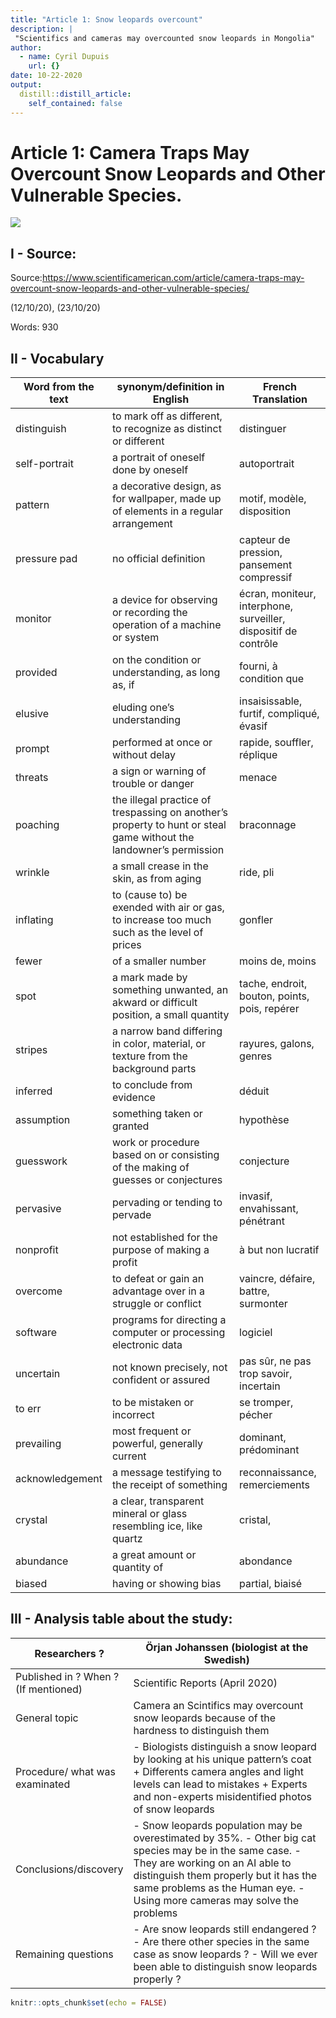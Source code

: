 ```yaml
---
title: "Article 1: Snow leopards overcount"
description: |
 "Scientifics and cameras may overcounted snow leopards in Mongolia"
author:
  - name: Cyril Dupuis
    url: {}
date: 10-22-2020
output:
  distill::distill_article:
    self_contained: false
---
```


# Article 1: Camera Traps May Overcount Snow Leopards and Other Vulnerable Species.

<img src = https://upload.wikimedia.org/wikipedia/commons/thumb/2/25/Snow_Leopard_Looking_Back_%2824038917200%29.jpg/1280px-Snow_Leopard_Looking_Back_%2824038917200%29.jpg>

## I - Source:
Source:<https://www.scientificamerican.com/article/camera-traps-may-overcount-snow-leopards-and-other-vulnerable-species/>

(12/10/20), (23/10/20)

Words: 930

## II - Vocabulary

| Word from the text 	| synonym/definition in English                                                                                      	| French Translation                                              	|
|--------------------	|--------------------------------------------------------------------------------------------------------------------	|-----------------------------------------------------------------	|
| distinguish        	| to mark off as different, to recognize as distinct or different                                                    	| distinguer                                                      	|
| self-portrait      	| a portrait of oneself done by oneself                                                                              	| autoportrait                                                    	|
| pattern            	| a decorative design, as for wallpaper, made up of elements in a regular arrangement                                	| motif, modèle, disposition                                      	|
| pressure pad       	| no official definition                                                                                             	| capteur de pression, pansement compressif                       	|
| monitor            	| a device for observing or recording the operation of a machine or system                                           	| écran, moniteur, interphone, surveiller, dispositif de contrôle 	|
| provided           	| on the condition or understanding, as long as, if                                                                  	| fourni, à condition que                                         	|
| elusive            	| eluding one's understanding                                                                                        	| insaisissable, furtif, compliqué, évasif                        	|
| prompt             	| performed at once or without delay                                                                                 	| rapide, souffler, réplique                                      	|
| threats            	| a sign or warning of trouble or danger                                                                             	| menace                                                          	|
| poaching           	| the illegal practice of trespassing on another's property to hunt or steal game without the landowner's permission 	| braconnage                                                      	|
| wrinkle            	| a small crease in the skin, as from aging                                                                          	| ride, pli                                                       	|
| inflating          	| to (cause to) be exended with air or gas, to increase too much such as the level of prices                         	| gonfler                                                         	|
| fewer              	| of a smaller number                                                                                                	| moins de, moins                                                 	|
| spot               	| a mark made by something unwanted, an akward or difficult position, a small quantity                               	| tache, endroit, bouton, points, pois, repérer                   	|
| stripes            	| a narrow band differing in color, material, or texture from the background parts                                   	| rayures, galons, genres                                         	|
| inferred           	| to conclude from evidence                                                                                          	| déduit                                                          	|
| assumption         	| something taken or granted                                                                                         	| hypothèse                                                       	|
| guesswork          	| work or procedure based on or consisting of the making of guesses or conjectures                                   	| conjecture                                                      	|
| pervasive          	| pervading or tending to pervade                                                                                    	| invasif, envahissant, pénétrant                                 	|
| nonprofit          	| not established for the purpose of making a profit                                                                 	| à but non lucratif                                              	|
| overcome           	| to defeat or gain an advantage over in a struggle or conflict                                                      	| vaincre, défaire, battre, surmonter                             	|
| software           	| programs for directing a computer or processing electronic data                                                    	| logiciel                                                        	|
| uncertain          	| not known precisely, not confident or assured                                                                      	| pas sûr, ne pas trop savoir, incertain                          	|
| to err             	| to be mistaken or incorrect                                                                                        	| se tromper, pécher                                              	|
| prevailing         	| most frequent or powerful, generally current                                                                       	| dominant, prédominant                                           	|
| acknowledgement    	| a message testifying to the receipt of something                                                                   	| reconnaissance, remerciements                                   	|
| crystal            	| a clear, transparent mineral or glass resembling ice, like quartz                                                  	| cristal,                                                        	|
| abundance          	| a great amount or quantity of                                                                                      	| abondance                                                       	|
| biased             	| having or showing bias                                                                                             	| partial, biaisé                                                 	|

## III - Analysis table about the study:

| Researchers ?                        | Örjan Johanssen (biologist at the Swedish)                                                                                                                                                                                                                        |
|--------------------------------------|-------------------------------------------------------------------------------------------------------------------------------------------------------------------------------------------------------------------------------------------------------------------|
| Published in ? When ? (If mentioned) | Scientific Reports (April 2020)                                                                                                                                                                                                                                   |
| General topic                        | Camera an Scintifics may overcount snow leopards because of the hardness to distinguish them                                                                                                                                                                      |
| Procedure/ what was examinated       | - Biologists distinguish a snow leopard by looking at his unique pattern's coat + Differents camera angles and light levels can lead to mistakes + Experts and non-experts misidentified photos of snow leopards                                                  |
| Conclusions/discovery                | - Snow leopards population may be overestimated by 35%. - Other big cat species may be in the same case. - They are working on an AI able to distinguish them properly but it has the same problems as the Human eye. - Using more cameras may solve the problems |
| Remaining questions                  | - Are snow leopards still endangered ? - Are there other species in the same case as snow leopards ? - Will we ever been able to distinguish snow leopards properly ?                                                                                             |

```r
knitr::opts_chunk$set(echo = FALSE)
```
